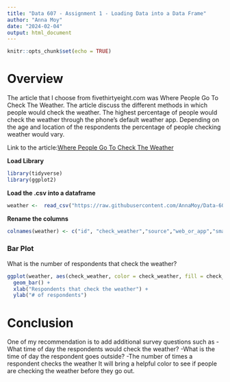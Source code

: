 ```yaml
---
title: "Data 607 - Assignment 1 - Loading Data into a Data Frame"
author: "Anna Moy"
date: "2024-02-04"
output: html_document
---
```


```r
knitr::opts_chunk$set(echo = TRUE)
```

# Overview

The article that I choose from fivethirtyeight.com was Where People Go To Check The Weather. The article discuss the different methods in which people would check the weather. The highest percentage of people would check the weather through the phone's default weather app. Depending on the age and location of the respondents the percentage of people checking weather would vary.

Link to the article:[Where People Go To Check The Weather](https://fivethirtyeight.com/features/weather-forecast-news-app-habits/)

**Load Library**

```r
library(tidyverse)
library(ggplot2)
```

**Load the .csv into a dataframe**

```r
weather <-  read_csv("https://raw.githubusercontent.com/AnnaMoy/Data-607/main/weather-check.csv")
```

**Rename the columns**

```r
colnames(weather) <- c("id", "check_weather","source","web_or_app","smartwatch","age","gender","income","us_region")
```

### Bar Plot

What is the number of respondents that check the weather?

```r
ggplot(weather, aes(check_weather, color = check_weather, fill = check_weather)) +
  geom_bar() +
  xlab("Respondents that check the weather") +
  ylab("# of respondents")
```

# Conclusion

One of my recommendation is to add additional survey questions such as -What time of day the respondents would check the weather? -What is the time of day the respondent goes outside? -The number of times a respondent checks the weather It will bring a helpful color to see if people are checking the weather before they go out.
